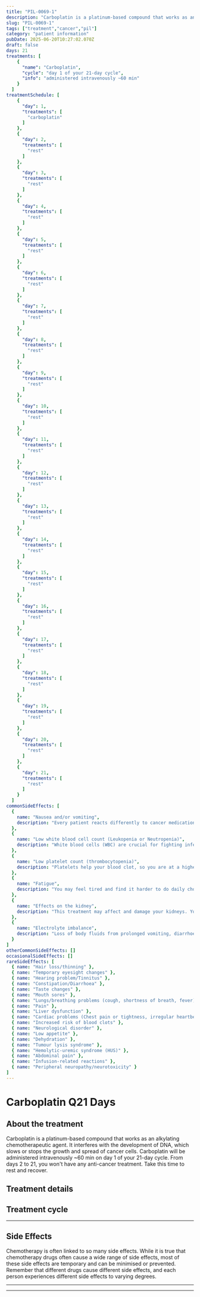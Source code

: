 ```yaml
---
title: "PIL-0069-1"
description: "Carboplatin is a platinum-based compound that works as an alkylating chemotherapeutic agent. It interferes with the development of DNA, which slows or stops the growth and spread of cancer cells. Carboplatin will be administered intravenously ~60 min on day 1 of your 21-day cycle. From days 2 to 21, you won't have any anti-cancer treatment. Take this time to rest and recover."
slug: "PIL-0069-1"
tags: ["treatment","cancer","pil"]
category: "patient information"
pubDate: 2025-06-20T10:27:02.070Z
draft: false
days: 21
treatments: [
    {
      "name": "Carboplatin",
      "cycle": "day 1 of your 21-day cycle",
      "info": "administered intravenously ~60 min"
    }
  ]
treatmentSchedule: [
    {
      "day": 1,
      "treatments": [
        "carboplatin"
      ]
    },
    {
      "day": 2,
      "treatments": [
        "rest"
      ]
    },
    {
      "day": 3,
      "treatments": [
        "rest"
      ]
    },
    {
      "day": 4,
      "treatments": [
        "rest"
      ]
    },
    {
      "day": 5,
      "treatments": [
        "rest"
      ]
    },
    {
      "day": 6,
      "treatments": [
        "rest"
      ]
    },
    {
      "day": 7,
      "treatments": [
        "rest"
      ]
    },
    {
      "day": 8,
      "treatments": [
        "rest"
      ]
    },
    {
      "day": 9,
      "treatments": [
        "rest"
      ]
    },
    {
      "day": 10,
      "treatments": [
        "rest"
      ]
    },
    {
      "day": 11,
      "treatments": [
        "rest"
      ]
    },
    {
      "day": 12,
      "treatments": [
        "rest"
      ]
    },
    {
      "day": 13,
      "treatments": [
        "rest"
      ]
    },
    {
      "day": 14,
      "treatments": [
        "rest"
      ]
    },
    {
      "day": 15,
      "treatments": [
        "rest"
      ]
    },
    {
      "day": 16,
      "treatments": [
        "rest"
      ]
    },
    {
      "day": 17,
      "treatments": [
        "rest"
      ]
    },
    {
      "day": 18,
      "treatments": [
        "rest"
      ]
    },
    {
      "day": 19,
      "treatments": [
        "rest"
      ]
    },
    {
      "day": 20,
      "treatments": [
        "rest"
      ]
    },
    {
      "day": 21,
      "treatments": [
        "rest"
      ]
    }
  ]
commonSideEffects: [
  {
    name: "Nausea and/or vomiting",
    description: "Every patient reacts differently to cancer medication. Many people feel nauseous, and some also experience vomiting. Nausea and vomiting can be managed or reduced with medication."
  },
  {
    name: "Low white blood cell count (Leukopenia or Neutropenia)",
    description: "White blood cells (WBC) are crucial for fighting infection. While receiving treatment, your WBC count can drop, putting you at a higher risk of disease."
  },
  {
    name: "Low platelet count (thrombocytopenia)",
    description: "Platelets help your blood clot, so you are at a higher risk of bleeding when your platelet count decreases. Let your oncology care team know if you have any excess bruising or bleeding, including nose bleeds, sore gums or blood in your urine or stool."
  },
  {
    name: "Fatigue",
    description: "You may feel tired and find it harder to do daily chores/activities that you usually do or want to do. It may be physical, emotional and mental exhaustion."
  },
  {
    name: "Effects on the kidney",
    description: "This treatment may affect and damage your kidneys. Your doctor may monitor the working condition of your kidneys through blood tests called renal function tests."
  },
  {
    name: "Electrolyte imbalance",
    description: "Loss of body fluids from prolonged vomiting, diarrhoea and sweating can cause an electrolyte imbalance. Your doctor may monitor your electrolyte levels through routine blood tests."
  }
]
otherCommonSideEffects: []
occasionalSideEffects: []
rareSideEffects: [
  { name: "Hair loss/thinning" },
  { name: "Temporary eyesight changes" },
  { name: "Hearing problem/Tinnitus" },
  { name: "Constipation/Diarrhoea" },
  { name: "Taste changes" },
  { name: "Mouth sores" },
  { name: "Lungs/breathing problems (cough, shortness of breath, fever)" },
  { name: "Pain" },
  { name: "Liver dysfunction" },
  { name: "Cardiac problems (Chest pain or tightness, irregular heartbeat or blood pressure changes, shortness of breath)" },
  { name: "Increased risk of blood clots" },
  { name: "Neurological disorder" },
  { name: "Low appetite" },
  { name: "Dehydration" },
  { name: "Tumour lysis syndrome" },
  { name: "Hemolytic-uremic syndrome (HUS)" },
  { name: "Abdominal pain" },
  { name: "Infusion-related reactions" },
  { name: "Peripheral neuropathy/neurotoxicity" }
]
---
```


# Carboplatin Q21 Days

## About the treatment

Carboplatin is a platinum-based compound that works as an alkylating chemotherapeutic agent. It interferes with the development of DNA, which slows or stops the growth and spread of cancer cells. Carboplatin will be administered intravenously ~60 min on day 1 of your 21-day cycle. From days 2 to 21, you won't have any anti-cancer treatment. Take this time to rest and recover.

## Treatment details

<LegendGrid treatments={treatments} />

## Treatment cycle

<TreatmentCycleGrid treatmentSchedule={treatmentSchedule} />

<hr class="py-0 border-t-[0.5px] border-gray-500" />

## Side Effects

Chemotherapy is often linked to so many side effects. While it is true that chemotherapy drugs often cause a wide range of side effects, most of these side effects are temporary and can be minimised or prevented. Remember that different drugs cause different side effects, and each person experiences different side effects to varying degrees.

<CommonSideEffects commonSideEffects={commonSideEffects} />
<OtherCommonSideEffects otherCommonSideEffects={otherCommonSideEffects} />
<OccasionalSideEffects occasionalSideEffects={occasionalSideEffects} />
<RareSideEffects rareSideEffects={rareSideEffects} />

<hr class="py-0 border-t-[0.5px] border-gray-500" />

<SafeHandlingAccordion />
<GeneralPrecautionsAccordion />
<LifestyleSafetyAccordion />

<hr class="py-0 border-t-[0.5px] border-gray-500" />

<HealthcareTeamContact />
